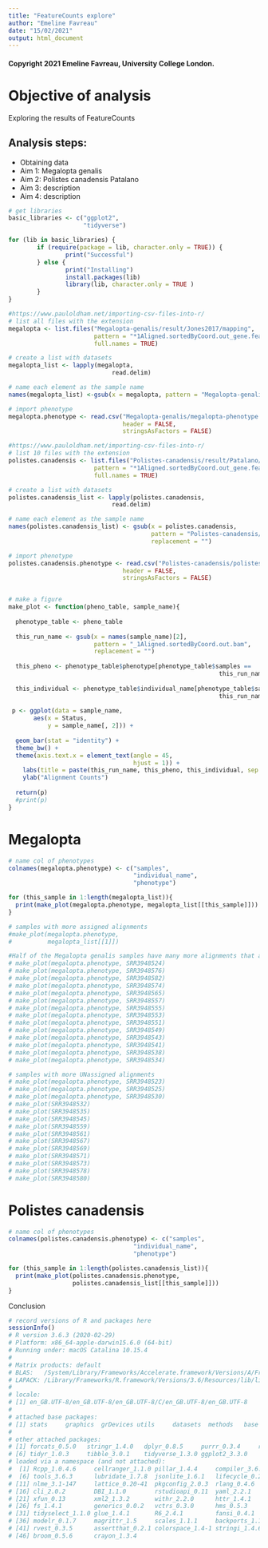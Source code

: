 ```yaml
---
title: "FeatureCounts explore"
author: "Emeline Favreau"
date: "15/02/2021"
output: html_document
---
```

#### Copyright 2021 Emeline Favreau, University College London.


# Objective of analysis

Exploring the results of FeatureCounts

## Analysis steps:
- Obtaining data
- Aim 1: Megalopta genalis
- Aim 2: Polistes canadensis Patalano
- Aim 3: description
- Aim 4: description



```r
# get libraries
basic_libraries <- c("ggplot2",
                     "tidyverse")

for (lib in basic_libraries) {
        if (require(package = lib, character.only = TRUE)) {
                print("Successful")
        } else {
                print("Installing")
                install.packages(lib)
                library(lib, character.only = TRUE )
        }
}
```


```r
#https://www.pauloldham.net/importing-csv-files-into-r/
# list all files with the extension
megalopta <- list.files("Megalopta-genalis/result/Jones2017/mapping",
                        pattern = "*1Aligned.sortedByCoord.out_gene.featureCounts.txt.summary",
                        full.names = TRUE) 

# create a list with datasets
megalopta_list <- lapply(megalopta,
                             read.delim)

# name each element as the sample name
names(megalopta_list) <-gsub(x = megalopta, pattern = "Megalopta-genalis/result/Jones2017/mapping/|_1Aligned.sortedByCoord.out_gene.featureCounts.txt.summary", replacement = "")

# import phenotype
megalopta.phenotype <- read.csv("Megalopta-genalis/megalopta-phenotype.csv",
                                header = FALSE,
                                stringsAsFactors = FALSE)


```

```r
#https://www.pauloldham.net/importing-csv-files-into-r/
# list 10 files with the extension
polistes.canadensis <- list.files("Polistes-canadensis/result/Patalano/mapping",
                        pattern = "*1Aligned.sortedByCoord.out_gene.featureCounts.txt.summary",
                        full.names = TRUE) 

# create a list with datasets
polistes.canadensis_list <- lapply(polistes.canadensis,
                             read.delim)

# name each element as the sample name
names(polistes.canadensis_list) <- gsub(x = polistes.canadensis,
                                        pattern = "Polistes-canadensis/result/Patalano/mapping/|_1Aligned.sortedByCoord.out_gene.featureCounts.txt.summary",
                                        replacement = "")

# import phenotype
polistes.canadensis.phenotype <- read.csv("Polistes-canadensis/polistes-canadensis-patalano-phenotype.csv",
                                header = FALSE,
                                stringsAsFactors = FALSE)



```



```r

# make a figure 
make_plot <- function(pheno_table, sample_name){
  
  phenotype_table <- pheno_table
  
  this_run_name <- gsub(x = names(sample_name)[2],
                        pattern = "_1Aligned.sortedByCoord.out.bam",
                        replacement = "")
  
  this_pheno <- phenotype_table$phenotype[phenotype_table$samples ==
                                                           this_run_name]
  
  this_individual <- phenotype_table$individual_name[phenotype_table$samples ==
                                                           this_run_name]
  
 p <- ggplot(data = sample_name,
       aes(x = Status,
           y = sample_name[, 2])) +
    
  geom_bar(stat = "identity") +
  theme_bw() +
  theme(axis.text.x = element_text(angle = 45,
                                   hjust = 1)) +
    labs(title = paste(this_run_name, this_pheno, this_individual, sep = " ")) +
    ylab("Alignment Counts")
  
  return(p)
  #print(p)
}


```


# Megalopta

```r
# name col of phenotypes
colnames(megalopta.phenotype) <- c("samples",
                                   "individual_name",
                                   "phenotype")

for (this_sample in 1:length(megalopta_list)){
  print(make_plot(megalopta.phenotype, megalopta_list[[this_sample]]))
}

# samples with more assigned alignments
#make_plot(megalopta.phenotype,
#          megalopta_list[[1]])

```


```r
#Half of the Megalopta genalis samples have many more alignments that are "unassigned no features". Based on sample and phenotype origins, this looks random. It is possible that the reads of those samples have more reads that map at multiple loci (check star output). This might be due to the amount of duplication (check FASTqc reports)
# make_plot(megalopta.phenotype, SRR3948524) 
# make_plot(megalopta.phenotype, SRR3948576)
# make_plot(megalopta.phenotype, SRR3948582) 
# make_plot(megalopta.phenotype, SRR3948574) 
# make_plot(megalopta.phenotype, SRR3948565) 
# make_plot(megalopta.phenotype, SRR3948557) 
# make_plot(megalopta.phenotype, SRR3948555)
# make_plot(megalopta.phenotype, SRR3948553) 
# make_plot(megalopta.phenotype, SRR3948551) 
# make_plot(megalopta.phenotype, SRR3948549)
# make_plot(megalopta.phenotype, SRR3948543)
# make_plot(megalopta.phenotype, SRR3948541)  
# make_plot(megalopta.phenotype, SRR3948538)
# make_plot(megalopta.phenotype, SRR3948534)   

# samples with more UNassigned alignments
# make_plot(megalopta.phenotype, SRR3948523)  
# make_plot(megalopta.phenotype, SRR3948525) 
# make_plot(megalopta.phenotype, SRR3948530)
# make_plot(SRR3948532)                                                  
# make_plot(SRR3948535)                                                  
# make_plot(SRR3948545)                                                  
# make_plot(SRR3948559)                                                  
# make_plot(SRR3948561)                                                  
# make_plot(SRR3948567)                                                  
# make_plot(SRR3948569)                                                  
# make_plot(SRR3948571)                                                  
# make_plot(SRR3948573)                                                  
# make_plot(SRR3948578)                                                  
# make_plot(SRR3948580)                                                  


```

# Polistes canadensis

```r
# name col of phenotypes
colnames(polistes.canadensis.phenotype) <- c("samples",
                                   "individual_name",
                                   "phenotype")

for (this_sample in 1:length(polistes.canadensis_list)){
  print(make_plot(polistes.canadensis.phenotype,
                  polistes.canadensis_list[[this_sample]]))
}


```
Conclusion




```r
# record versions of R and packages here
sessionInfo()
# R version 3.6.3 (2020-02-29)
# Platform: x86_64-apple-darwin15.6.0 (64-bit)
# Running under: macOS Catalina 10.15.4
# 
# Matrix products: default
# BLAS:   /System/Library/Frameworks/Accelerate.framework/Versions/A/Frameworks/vecLib.framework/Versions/A/libBLAS.dylib
# LAPACK: /Library/Frameworks/R.framework/Versions/3.6/Resources/lib/libRlapack.dylib
# 
# locale:
# [1] en_GB.UTF-8/en_GB.UTF-8/en_GB.UTF-8/C/en_GB.UTF-8/en_GB.UTF-8
# 
# attached base packages:
# [1] stats     graphics  grDevices utils     datasets  methods   base     
# 
# other attached packages:
# [1] forcats_0.5.0   stringr_1.4.0   dplyr_0.8.5     purrr_0.3.4     readr_1.3.1    
# [6] tidyr_1.0.3     tibble_3.0.1    tidyverse_1.3.0 ggplot2_3.3.0  
# loaded via a namespace (and not attached):
#  [1] Rcpp_1.0.4.6     cellranger_1.1.0 pillar_1.4.4     compiler_3.6.3   dbplyr_1.4.3    
#  [6] tools_3.6.3      lubridate_1.7.8  jsonlite_1.6.1   lifecycle_0.2.0  gtable_0.3.0    
# [11] nlme_3.1-147     lattice_0.20-41  pkgconfig_2.0.3  rlang_0.4.6      reprex_0.3.0    
# [16] cli_2.0.2        DBI_1.1.0        rstudioapi_0.11  yaml_2.2.1       haven_2.2.0     
# [21] xfun_0.13        xml2_1.3.2       withr_2.2.0      httr_1.4.1       knitr_1.28      
# [26] fs_1.4.1         generics_0.0.2   vctrs_0.3.0      hms_0.5.3        grid_3.6.3      
# [31] tidyselect_1.1.0 glue_1.4.1       R6_2.4.1         fansi_0.4.1      readxl_1.3.1    
# [36] modelr_0.1.7     magrittr_1.5     scales_1.1.1     backports_1.1.7  ellipsis_0.3.0  
# [41] rvest_0.3.5      assertthat_0.2.1 colorspace_1.4-1 stringi_1.4.6    munsell_0.5.0   
# [46] broom_0.5.6      crayon_1.3.4 
```
